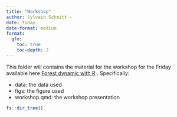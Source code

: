 ```yaml
---
title: "Workshop"
author: Sylvain Schmitt -
date: today
date-format: medium
format: 
  gfm:
    toc: true
    toc-depth: 2
---
```


This folder will contains the material for the workshop for the Friday available here [Forest dynamic with R](workshop/workshop.html) . Specifically:

-   data: the data used
-   figs: the figure used
-   workshop.qmd: the workshop presentation

```r
fs::dir_tree()
```

